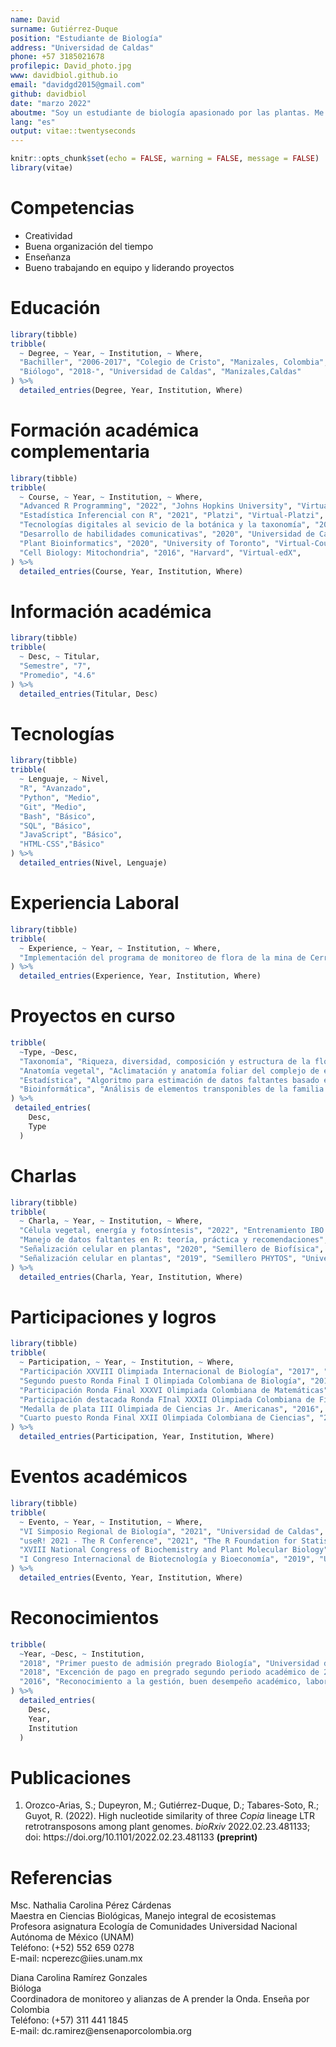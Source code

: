 ```yaml
---
name: David
surname: Gutiérrez-Duque
position: "Estudiante de Biología"
address: "Universidad de Caldas"
phone: +57 3185021678
profilepic: David_photo.jpg
www: davidbiol.github.io
email: "davidgd2015@gmail.com"
github: davidbiol
date: "marzo 2022"
aboutme: "Soy un estudiante de biología apasionado por las plantas. Me encanta aprender y enseñar utilizando diferentes herramientas disponibles.  Tengo experiencia en trabajo de campo y de computador. En campo he ejecutado metodologías de estructura florística con construcción de parcelas forestales, también tengo conocimientos taxonómicos en las principales familias vegetales, así como analizar estos datos para obtener IVI, IVIA Y diversidad.  En computador tengo conocimiento en análisis estadístico en R, desde análisis descriptivo, inferencial, perfilamiento de código, programación funcional y programación orientada a objetos, hasta desarrollo de paquetes estadísticos, cobertura de código, integración continua y documentación de código, así como también haber trabajado con redes neuronales y análisis espacial.  En bioinformática tengo conocimiento en análisis genómico, utilizando principalmente Python y Bash para aplicar algoritmos de inteligencia artificial en genomas vegetales tanto desde un CPU local, como en Clusters remotos de GPU. En laboratorio no tengo mucha experiencia, pero esoy abierto a aprender y complementar."
lang: "es"
output: vitae::twentyseconds
---
```


```r
knitr::opts_chunk$set(echo = FALSE, warning = FALSE, message = FALSE)
library(vitae)
```

# Competencias

 * Creatividad
 * Buena organización del tiempo
 * Enseñanza
 * Bueno trabajando en equipo y liderando proyectos

# Educación

```r
library(tibble)
tribble(
  ~ Degree, ~ Year, ~ Institution, ~ Where,
  "Bachiller", "2006-2017", "Colegio de Cristo", "Manizales, Colombia",
  "Biólogo", "2018-", "Universidad de Caldas", "Manizales,Caldas"
) %>% 
  detailed_entries(Degree, Year, Institution, Where)
```

# Formación académica complementaria

```r
library(tibble)
tribble(
  ~ Course, ~ Year, ~ Institution, ~ Where,
  "Advanced R Programming", "2022", "Johns Hopkins University", "Virtual-Coursera",
  "Estadística Inferencial con R", "2021", "Platzi", "Virtual-Platzi",
  "Tecnologías digitales al sevicio de la botánica y la taxonomía", "2021", "", "VI Simposio Regional de Biología",
  "Desarrollo de habilidades comunicativas", "2020", "Universidad de Caldas", "Vicerrectoría de Investigaciones y posgrados",
  "Plant Bioinformatics", "2020", "University of Toronto", "Virtual-Coursera",
  "Cell Biology: Mitochondria", "2016", "Harvard", "Virtual-edX",
) %>% 
  detailed_entries(Course, Year, Institution, Where)
```

# Información académica

```r
library(tibble)
tribble(
  ~ Desc, ~ Titular,
  "Semestre", "7",
  "Promedio", "4.6"
) %>% 
  detailed_entries(Titular, Desc)
```

# Tecnologías

```r
library(tibble)
tribble(
  ~ Lenguaje, ~ Nivel,
  "R", "Avanzado",
  "Python", "Medio",
  "Git", "Medio",
  "Bash", "Básico",
  "SQL", "Básico",
  "JavaScript", "Básico",
  "HTML-CSS","Básico"
) %>% 
  detailed_entries(Nivel, Lenguaje)
```

# Experiencia Laboral

```r
library(tibble)
tribble(
  ~ Experience, ~ Year, ~ Institution, ~ Where,
  "Implementación del programa de monitoreo de flora de la mina de Cerro Matoso", "Nov 2021-Ene 2022", "CUÁNTICO - Global Eco Services S.A.S.", "Montelíbano, Córdoba, Colombia",
) %>% 
  detailed_entries(Experience, Year, Institution, Where)
```

# Proyectos en curso

```r
tribble(
  ~Type, ~Desc,
  "Taxonomía", "Riqueza, diversidad, composición y estructura de la flora vascular del bosque Monteleón.",
  "Anatomía vegetal", "Aclimatación y anatomía foliar del complejo de especies Anthurium scandens (Aubl.) Engl. y Anthurium obtusum (Engl.) Grayum en el departamento de Caldas, Colombia.",
  "Estadística", "Algoritmo para estimación de datos faltantes basado en regresiones lineales iteradas y penalizadas.",
  "Bioinformática", "Análisis de elementos transponibles de la familia Copia en plantas utilizando Deep Learning."
) %>% 
 detailed_entries(
    Desc,
    Type
  )
```

# Charlas

```r
library(tibble)
tribble(
  ~ Charla, ~ Year, ~ Institution, ~ Where,
  "Célula vegetal, energía y fotosíntesis", "2022", "Entrenamiento IBO 2022", "",
  "Manejo de datos faltantes en R: teoría, práctica y recomendaciones", "2021", "datasketch", "Bogotá R Users Group",
  "Señalización celular en plantas", "2020", "Semillero de Biofísica", "Universidad de Caldas",
  "Señalización celular en plantas", "2019", "Semillero PHYTOS", "Universidad de Caldas"
) %>% 
  detailed_entries(Charla, Year, Institution, Where)
```

# Participaciones y logros

```r
library(tibble)
tribble(
  ~ Participation, ~ Year, ~ Institution, ~ Where,
  "Participación XXVIII Olimpiada Internacional de Biología", "2017", "University of Warwick", "Warwick, Reino Unido",
  "Segundo puesto Ronda Final I Olimpiada Colombiana de Biología", "2017", "Universidad Antonio Nariño", "Bogotá, Colombia",
  "Participación Ronda Final XXXVI Olimpiada Colombiana de Matemáticas", "2017", "Universidad Antonio Nariño", "Bogotá, Colombia",
  "Participación destacada Ronda FInal XXXII Olimpiada Colombiana de Física", "2016", "Universidad Antonio Nariño", "Bogotá, Colombia",
  "Medalla de plata III Olimpiada de Ciencias Jr. Americanas", "2016", "", "Cartagena, Colombia",
  "Cuarto puesto Ronda Final XXII Olimpiada Colombiana de Ciencias", "2016", "Universidad Antonio Nariño", "Bogotá, Colombia"
) %>% 
  detailed_entries(Participation, Year, Institution, Where)
```

# Eventos académicos

```r
library(tibble)
tribble(
  ~ Evento, ~ Year, ~ Institution, ~ Where,
  "VI Simposio Regional de Biología", "2021", "Universidad de Caldas", "Asistente",
  "useR! 2021 - The R Conference", "2021", "The R Foundation for Statistical Computing", "Asistente",
  "XVIII National Congress of Biochemistry and Plant Molecular Biology", "2019", "Mérida, México", "Asistente",
  "I Congreso Internacional de Biotecnología y Bioeconomía", "2019", "Universidad Tecnológica de Pereira", "Asistente",
) %>% 
  detailed_entries(Evento, Year, Institution, Where)
```

# Reconocimientos

```r
tribble(
  ~Year, ~Desc, ~ Institution,
  "2018", "Primer puesto de admisión pregrado Biología", "Universidad de Caldas",
  "2018", "Excención de pago en pregrado segundo periodo académico de 2018", "Universidad Nacional de Colombia, Bogotá",
  "2016", "Reconocimiento a la gestión, buen desempeño académico, laboral y/o talento excepcional", "Secretaría de Educación de Caldas"
) %>% 
  detailed_entries(
    Desc, 
    Year,
    Institution
  )
```

# Publicaciones

1. Orozco-Arias, S.; Dupeyron, M.; Gutiérrez-Duque, D.; Tabares-Soto, R.; Guyot, R. (2022). High nucleotide similarity of three _Copia_ lineage LTR retrotransposons among plant genomes. _bioRxiv_ 2022.02.23.481133; doi: https://doi.org/10.1101/2022.02.23.481133  __(preprint)__

# Referencias

Msc. Nathalia Carolina Pérez Cárdenas  
Maestra en Ciencias Biológicas, Manejo integral de ecosistemas  
Profesora asignatura Ecología de Comunidades Universidad Nacional Autónoma de México (UNAM)  
Teléfono: (+52) 552 659 0278  
E-mail: ncperezc@iies.unam.mx  

Diana Carolina Ramírez Gonzales  
Bióloga  
Coordinadora de monitoreo y alianzas de A prender la Onda. Enseña por Colombia  
Teléfono: (+57) 311 441 1845  
E-mail: dc.ramirez@ensenaporcolombia.org   

